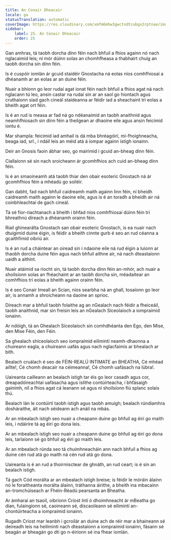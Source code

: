 ```yaml
---
title: An Conair Dheacair
locale: ga
statusTranslation: automatic
coverImage: https://res.cloudinary.com/xmfm6mhw3gwctndtcubgx2rptnae/image/upload/v1741354419/small_cover_la_gran_rebelion_28716e29d2.webp
sidebar:
    label: 25. An Conair Dheacair
    order: 25
---
```

Gan amhras, tá taobh dorcha dínn féin nach bhfuil a fhios againn nó nach nglacaimid leis; ní mór dúinn solas an chomhfheasa a thabhairt chuig an taobh dorcha sin dínn féin.

Is é cuspóir iomlán ár gcuid staidéir Gnostacha ná eolas níos comhfhiosaí a dhéanamh ar an eolas ar an duine féin.

Nuair a bhíonn go leor rudaí agat ionat féin nach bhfuil a fhios agat ná nach nglacann tú leo, ansin castar na rudaí sin ar an saol go hiontach agus cruthaíonn siad gach cineál staideanna ar féidir iad a sheachaint trí eolas a bheith agat ort féin.

Is é an rud is measa ar fad ná go ndéanaimid an taobh anaithnid agus neamhfhiosach sin dínn féin a theilgean ar dhaoine eile agus ansin feicimid iontu é.

Mar shampla: feicimid iad amhail is dá mba bhréagóirí, mí-fhoighneacha, beaga iad, srl., i ndáil leis an méid atá á iompar againn istigh ionainn.

Deir an Gnosis faoin ábhar seo, go mairimid i gcuid an-bheag dínn féin.

Ciallaíonn sé sin nach sroicheann ár gcomhfhios ach cuid an-bheag dínn féin.

Is é an smaoineamh atá taobh thiar den obair esoteric Gnostach ná ár gcomhfhios féin a mhéadú go soiléir.

Gan dabht, fad nach bhfuil caidreamh maith againn linn féin, ní bheidh caidreamh maith againn le daoine eile, agus is é an toradh a bheidh air ná coinbhleachtaí de gach cineál.

Tá sé fíor-riachtanach a bheith i bhfad níos comhfhiosaí dúinn féin trí bhreathnú díreach a dhéanamh orainn féin.

Riail ghinearálta Gnostach san obair esoteric Gnostach, is ea nuair nach dtuigimid duine éigin, is féidir a bheith cinnte gurb é seo an rud céanna a gcaithfimid oibriú air.

Is é an rud a cháintear an oiread sin i ndaoine eile ná rud éigin a luíonn ar thaobh dorcha duine féin agus nach bhfuil aithne air, ná nach dteastaíonn uaidh a aithint.

Nuair atáimid sa riocht sin, tá taobh dorcha dínn féin an-mhór, ach nuair a shoilsíonn solas an fhéachaint ar an taobh dorcha sin, méadaítear an comhfhios trí eolas a bheith againn orainn féin.

Is é seo Conair Imeall an Scian, níos searbha ná an ghall, tosaíonn go leor air, is annamh a shroicheann na daoine an sprioc.

Díreach mar a bhfuil taobh folaithe ag an nGealach nach féidir a fheiceáil, taobh anaithnid, mar sin freisin leis an nGealach Síceolaíoch a iompraímid ionainn.

Ar ndóigh, tá an Ghealach Síceolaíoch sin comhdhéanta den Ego, den Mise, den Mise Féin, den Féin.

Sa ghealach shíceolaíoch seo iompraímid eilimintí neamh-dhaonna a chuireann eagla, a chuireann uafás agus nach nglacfaimis ar bhealach ar bith.

Bealach cruálach é seo de FÉIN-REALÚ INTIMATE an BHEATHA, Cé mhéad aillte!, Cé chomh deacair na céimeanna!, Cé chomh uafásach na lúbra!.

Uaireanta cailleann an bealach istigh tar éis go leor casadh agus cor, dreapadóireachtaí uafásacha agus íslithe contúirteacha, i bhfásaigh gainimh, níl a fhios agat cá leanann sé agus ní shoilsíonn fiú splanc solais thú.

Bealach lán le contúirtí taobh istigh agus taobh amuigh; bealach rúndiamhra dosháraithe, áit nach séideann ach anáil na mbás.

Ar an mbealach istigh seo nuair a cheapann duine go bhfuil ag éirí go maith leis, i ndáiríre tá ag éirí go dona leis.

Ar an mbealach istigh seo nuair a cheapann duine go bhfuil ag éirí go dona leis, tarlaíonn sé go bhfuil ag éirí go maith leis.

Ar an mbealach rúnda seo tá chuimhneacháin ann nach bhfuil a fhios ag duine cén rud atá go maith ná cén rud atá go dona.

Uaireanta is é an rud a thoirmisctear de ghnáth, an rud ceart; is é sin an bealach istigh.

Tá gach Cód morálta ar an mbealach istigh breise; is féidir le móráin álainn nó le foraitheanta morálta álainn, tráthanna áirithe, a bheith ina mbacainn an-tromchúiseach ar Fhéin-Réadú pearsanta an Bheatha.

Ar ámharaí an tsaoil, oibríonn Críost Intí ó dhoimhneacht ár mBeatha go dian, fulaingíonn sé, caoineann sé, díscaoileann sé eilimintí an-chontúirteacha a iompraímid ionainn.

Rugadh Críost mar leanbh i gcroílár an duine ach de réir mar a bhaineann sé deireadh leis na heilimintí nach dteastaíonn a iompraímid ionainn, fásann sé beagán ar bheagán go dtí go n-éiríonn sé ina fhear iomlán.

